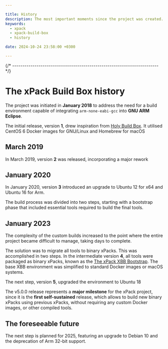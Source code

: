 ```yaml
---

title: History
description: The most important moments since the project was created.
keywords:
  - xpack
  - xpack-build-box
  - history

date: 2024-10-24 23:58:00 +0300

---
```


{/* ------------------------------------------------------------------------ */}

# The xPack Build Box history

The project was initiated in **January 2018** to address the need for a build environment capable of integrating `arm-none-eabi-gcc` into **GNU ARM Eclipse**.


The initial release, version **1**, drew inspiration from
[Holy Build Box](https://phusion.github.io/holy-build-box/). It utilised
CentOS 6 Docker images for GNU/Linux and Homebrew for macOS

## March 2019

In March 2019, version **2** was released, incorporating a major rework

## January 2020

In January 2020, version **3** introduced an upgrade to Ubuntu 12
for x64 and Ubuntu 16 for Arm.

The build process was divided into two steps, starting with a bootstrap phase that included essential tools required to build the final tools.

## January 2023

The complexity of the custom builds increased to the point where the entire project became difficult to manage, taking days to complete.

The solution was to migrate all tools to binary xPacks. This was accomplished
in two steps. In the intermediate version **4**, all tools were packaged as
binary xPacks, known as the
[The xPack XBB Bootstrap](https://github.com/xpack-dev-tools/xbb-bootstrap-xpack). The base XBB environment was simplified to standard Docker images or
macOS systems.

The next step, version **5**, upgraded the environment to Ubuntu 18

The v5.0.0 release represents a **major milestone**
for the xPack project, since it is the **first self-sustained** release,
which allows to build new binary xPacks using previous xPacks,
without requiring any custom Docker images, or other compiled tools.

## The foreseeable future

The next step is planned for 2025, featuring an upgrade to Debian 10 and the deprecation of Arm 32-bit support.
